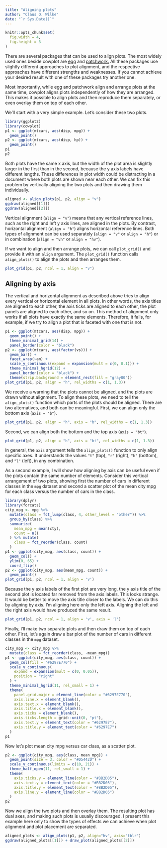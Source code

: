 ```yaml
---
title: "Aligning plots"
author: "Claus O. Wilke"
date: "`r Sys.Date()`"
---
```


```r
knitr::opts_chunk$set(
  fig.width = 4,
  fig.height = 3
)
```

There are several packages that can be used to align plots. The most widely used ones beside cowplot are [egg](https://cran.r-project.org/package=egg) and [patchwork.](https://github.com/thomasp85/patchwork) All these packages use slightly different approaches to plot alignment, and the respective approaches have different strengths and weaknesses. If you cannot achieve your desired result with one of these packages try another one.

Most importantly, while egg and patchwork align and arrange plots at the same time, cowplot aligns plots independently of how they are arranged. This makes it possible to align plots and then reproduce them separately, or even overlay them on top of each other.

We'll start with a very simple example. Let's consider these two plots.

```r
library(ggplot2)
library(cowplot)
p1 <- ggplot(mtcars, aes(disp, mpg)) + 
  geom_point()
p2 <- ggplot(mtcars, aes(disp, hp)) + 
  geom_point()
p1
p2
```
Both plots have the same x axis, but the width of the plot area is slightly larger in the first than in the second, because the y axis labels have different lengths. These differences in plot width could be distracting in a document where both plots are shown near each other. We can fix this problem by vertically aligning the two plots and then drawing them individually.

```r
aligned <- align_plots(p1, p2, align = "v")
ggdraw(aligned[[1]])
ggdraw(aligned[[2]])
```

Vertical alignment (`align = "v"`) means that any vertical reference lines, such as the right and left y axis lines, are aligned in the plots. By contrast, horizontal alignment (`align = "h"`) aligns horizontal reference lines. Both types of alignment can be used separately (`align = "v"` or `align = "h"`) or in combination (`align = "vh"` or `align = "hv"`).

If we want to align and then arrange plots, we can call `plot_grid()` and provide it with an `align` argument. The `plot_grid()` function calls `align_plots()` to align the plots and then arranges them.

```r
plot_grid(p1, p2, ncol = 1, align = "v")
```

## Aligning by axis

The vertical and horizontal alignment as described above tries to align every vertical or horizontal element in all plots. In other words, the axis titles are aligned to each other, the axis ticks are aligned to each other, the plot panels are aligned to each other, and so on. This method of alignment only works if all plots have exactly the same elements. Therefore, it fails, for example, if we try to align a plot that is faceted with one that is not.

```r
p1 <- ggplot(mtcars, aes(disp, mpg)) + 
  geom_point() +
  theme_minimal_grid(14) + 
  panel_border(color = "black")
p2 <- ggplot(mtcars, aes(factor(vs))) + 
  geom_bar() + 
  facet_wrap(~am) +
  scale_y_continuous(expand = expansion(mult = c(0, 0.1))) +
  theme_minimal_hgrid(12) +
  panel_border(color = "black") +
  theme(strip.background = element_rect(fill = "gray80"))
plot_grid(p1, p2, align = "h", rel_widths = c(1, 1.3))
```

We receive a warning that the plots cannot be aligned, and the plots are drawn without alignment. To align these plots, we need to tell the `align_plots()` function which parts of the plots should be aligned. There are two alternatives, and both can be meaningful. First, we can align only the bottom axis (`axis = "b"`).

```r
plot_grid(p1, p2, align = "h", axis = "b", rel_widths = c(1, 1.3))
```

Second, we can align both the bottom and the top axis (`axis = "bt"`).

```r
plot_grid(p1, p2, align = "h", axis = "bt", rel_widths = c(1, 1.3))
```

In general, the `axis` argument tells the `align_plots()` function to only align specific axes. It understands the values `"t"` (top), `"r"` (right), `"b"` (bottom), and `"l"` (left), in any combination.

As a second example, I will show how aligning by axis can be useful even if the plots contain the same number of elements. Consider this vertical arrangement of two plots, showing first the number of cars in different classes in the `mpg` dataset and second a scatter plot of the mean city mpg for each class versus the number of cars in the class. 

```r
library(dplyr)
library(forcats)
city_mpg <- mpg %>%
  mutate(class = fct_lump(class, 4, other_level = "other")) %>%
  group_by(class) %>%
  summarize(
    mean_mpg = mean(cty),
    count = n()
  ) %>% mutate(
    class = fct_reorder(class, count)
  )
p1 <- ggplot(city_mpg, aes(class, count)) + 
  geom_col() + 
  ylim(0, 65) + 
  coord_flip()
p2 <- ggplot(city_mpg, aes(mean_mpg, count)) + 
  geom_point()
plot_grid(p1, p2, ncol = 1, align = 'v')
```

Because the y axis labels of the first plot are very long, the y axis title of the second plot is located far removed from the axis labels. This looks strange. It would be better to move the axis title closer to the labels. We can do this by aligning by axis. I'm aligning here only the left axis. Aligning the left and the right axis would have produced the same result.

```r
plot_grid(p1, p2, ncol = 1, align = 'v', axis = 'l')
```

Finally, I'll make two separate plots and then draw them on top of each other. First, let's again draw a bar plot of the number of cars in different classes in the `mpg` dataset.

```r
city_mpg <- city_mpg %>%
  mutate(class = fct_reorder(class, -mean_mpg))
p1 <- ggplot(city_mpg, aes(class, count)) +
  geom_col(fill = "#6297E770") + 
  scale_y_continuous(
    expand = expansion(mult = c(0, 0.05)),
    position = "right"
  ) +
  theme_minimal_hgrid(11, rel_small = 1) +
  theme(
    panel.grid.major = element_line(color = "#6297E770"),
    axis.line.x = element_blank(),
    axis.text.x = element_blank(),
    axis.title.x = element_blank(),
    axis.ticks = element_blank(),
    axis.ticks.length = grid::unit(0, "pt"),
    axis.text.y = element_text(color = "#6297E7"),
    axis.title.y = element_text(color = "#6297E7")
  )
p1
```

Now let's plot mean city mpg versus car class, as a scatter plot.

```r
p2 <- ggplot(city_mpg, aes(class, mean_mpg)) + 
  geom_point(size = 3, color = "#D5442D") + 
  scale_y_continuous(limits = c(10, 21)) +
  theme_half_open(11, rel_small = 1) +
  theme(
    axis.ticks.y = element_line(color = "#BB2D05"),
    axis.text.y = element_text(color = "#BB2D05"),
    axis.title.y = element_text(color = "#BB2D05"),
    axis.line.y = element_line(color = "#BB2D05")
  )
p2
```

Now we align the two plots and then overlay them. The resulting plot has dual axes, and making such plots is usually discouraged. I present this example here only to show the types of effects we can achieve when plot alignment and plot placement are separated.

```r
aligned_plots <- align_plots(p1, p2, align="hv", axis="tblr")
ggdraw(aligned_plots[[1]]) + draw_plot(aligned_plots[[2]])
```